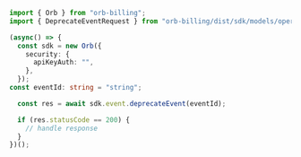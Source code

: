 ```typescript DeprecateEvent.ts
import { Orb } from "orb-billing";
import { DeprecateEventRequest } from "orb-billing/dist/sdk/models/operations";

(async() => {
  const sdk = new Orb({
    security: {
      apiKeyAuth: "",
    },
  });
const eventId: string = "string";

  const res = await sdk.event.deprecateEvent(eventId);

  if (res.statusCode == 200) {
    // handle response
  }
})();
```
